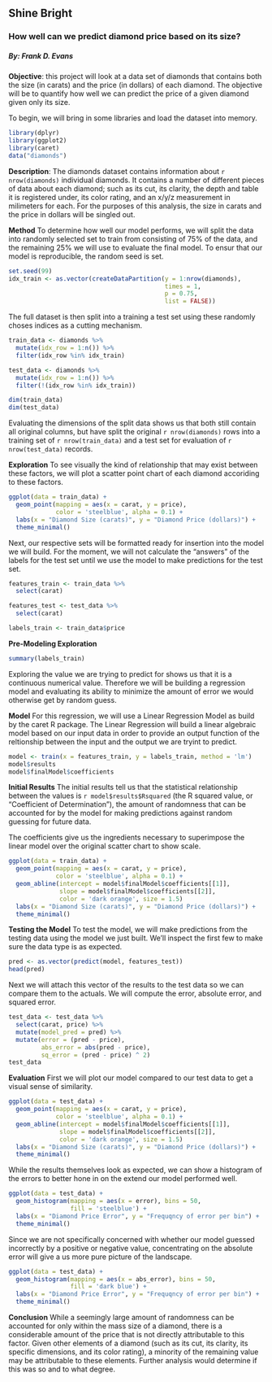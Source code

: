 ## Shine Bright
### How well can we predict diamond price based on its size?  

##### By: Frank D. Evans

**Objective**: this project will look at a data set of diamonds that contains both the size (in carats) and the price (in dollars) of each diamond. The objective will be to quantify how well we can predict the price of a given diamond given only its size.

To begin, we will bring in some libraries and load the dataset into memory.
```R
library(dplyr)
library(ggplot2)
library(caret)
data("diamonds")
```

**Description**: The diamonds dataset contains information about `r nrow(diamonds)` individual diamonds.  It contains a number of different pieces of data about each diamond; such as its cut, its clarity, the depth and table it is registered under, its color rating, and an x/y/z measurement in milimeters for each. For the purposes of this analysis, the size in carats and the price in dollars will be singled out.


**Method**
To determine how well our model performs, we will split the data into randomly selected set to train from consisting of 75% of the data, and the remaining 25% we will use to evaluate the final model. To ensur that our model is reproducible, the random seed is set.
```R
set.seed(99)
idx_train <- as.vector(createDataPartition(y = 1:nrow(diamonds), 
                                           times = 1, 
                                           p = 0.75, 
                                           list = FALSE))
```

The full dataset is then split into a training a test set using these randomly choses indices as a cutting mechanism.
```R
train_data <- diamonds %>%
  mutate(idx_row = 1:n()) %>%
  filter(idx_row %in% idx_train)

test_data <- diamonds %>%
  mutate(idx_row = 1:n()) %>%
  filter(!(idx_row %in% idx_train))

dim(train_data)
dim(test_data)
```
Evaluating the dimensions of the split data shows us that both still contain all original columns, but have split the original `r nrow(diamonds)` rows into a training set of `r nrow(train_data)` and a test set for evaluation of `r nrow(test_data)` records.

**Exploration**
To see visually the kind of relationship that may exist between these factors, we will plot a scatter point chart of each diamond accoriding to these factors.
```R
ggplot(data = train_data) +
  geom_point(mapping = aes(x = carat, y = price),
             color = 'steelblue', alpha = 0.1) +
  labs(x = "Diamond Size (carats)", y = "Diamond Price (dollars)") + 
  theme_minimal()
```


Next, our respective sets will be formatted ready for insertion into the model we will build. For the moment, we will not calculate the "answers" of the labels for the test set until we use the model to make predictions for the test set.
```R
features_train <- train_data %>%
  select(carat)

features_test <- test_data %>%
  select(carat)

labels_train <- train_data$price
```

**Pre-Modeling Exploration**
```R
summary(labels_train)
```
Exploring the value we are trying to predict for shows us that it is a continuous numerical value. Therefore we will be building a regression model and evaluating its ability to minimize the amount of error we would otherwise get by random guess.

**Model**
For this regression, we will use a Linear Regression Model as build by the caret R package. The Linear Regression will build a linear algebraic model based on our input data in order to provide an output function of the reltionship between the input and the output we are tryint to predict.
```R
model <- train(x = features_train, y = labels_train, method = 'lm')
model$results
model$finalModel$coefficients
```

**Initial Results**
The initial results tell us that the statistical relationship between the values is `r model$results$Rsquared` (the R squared value, or "Coefficient of Determination"), the amount of randomness that can be accounted for by the model for making predictions against random guessing for future data.

The coefficients give us the ingredients necessary to superimpose the linear model over the original scatter chart to show scale.
```R
ggplot(data = train_data) +
  geom_point(mapping = aes(x = carat, y = price),
             color = 'steelblue', alpha = 0.1) +
  geom_abline(intercept = model$finalModel$coefficients[[1]],
              slope = model$finalModel$coefficients[[2]],
              color = 'dark orange', size = 1.5)
  labs(x = "Diamond Size (carats)", y = "Diamond Price (dollars)") + 
  theme_minimal()
```

**Testing the Model**
To test the model, we will make predictions from the testing data using the model we just built. We'll inspect the first few to make sure the data type is as expected.
```R
pred <- as.vector(predict(model, features_test))
head(pred)
```

Next we will attach this vector of the results to the test data so we can compare them to the actuals. We will compute the error, absolute error, and squared error.
```R
test_data <- test_data %>%
  select(carat, price) %>%
  mutate(model_pred = pred) %>%
  mutate(error = (pred - price),
         abs_error = abs(pred - price),
         sq_error = (pred - price) ^ 2)
test_data
```


**Evaluation**
First we will plot our model compared to our test data to get a visual sense of similarity.
```R
ggplot(data = test_data) +
  geom_point(mapping = aes(x = carat, y = price),
             color = 'steelblue', alpha = 0.1) +
  geom_abline(intercept = model$finalModel$coefficients[[1]],
              slope = model$finalModel$coefficients[[2]],
              color = 'dark orange', size = 1.5)
  labs(x = "Diamond Size (carats)", y = "Diamond Price (dollars)") + 
  theme_minimal()
```
While the results themselves look as expected, we can show a histogram of the errors to better hone in on the extend our model performed well.
```R
ggplot(data = test_data) +
  geom_histogram(mapping = aes(x = error), bins = 50,
                 fill = 'steelblue') +
  labs(x = "Diamond Price Error", y = "Frequqncy of error per bin") +
  theme_minimal()
```

Since we are not specifically concerned with whether our model guessed incorrectly by a positive or negative value, concentrating on the absolute error will give a us more pure picture of the landscape.
```R
ggplot(data = test_data) +
  geom_histogram(mapping = aes(x = abs_error), bins = 50,
                 fill = 'dark blue') +
  labs(x = "Diamond Price Error", y = "Frequqncy of error per bin") +
  theme_minimal()
```

**Conclusion**
While a seemingly large amount of randomness can be accounted for only within the mass size of a diamond, there is a considerable amount of the price that is not directly attributable to this factor. Given other elements of a diamond (such as its cut, its clarity, its specific dimensions, and its color rating), a minority of the remaining value may be attributable to these elements. Further analysis would determine if this was so and to what degree.











